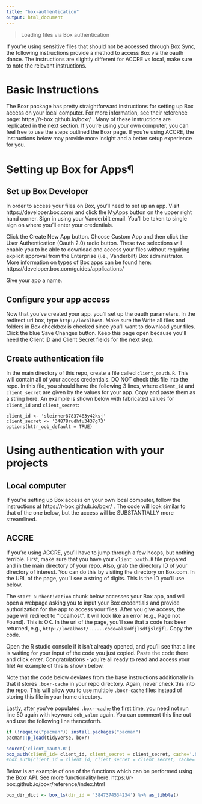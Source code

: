 ```yaml
---
title: "box-authentication"
output: html_document
---
```


> Loading files via Box authentication

If you're using sensitive files that should not be accessed through Box Sync, the following instructions provide a method to access Box via the oauth dance.  The instructions are slightly different for ACCRE vs local, make sure to note the relevant instructions.

# Basic Instructions
The Boxr package has pretty straightforward instructions for setting up Box access on your local computer.  For more information, see their reference page: https://r-box.github.io/boxr/ .  Many of these instructions are replicated in the next section.  If you're using your own computer, you can feel free to use the steps outlined the Boxr page.  If you're using ACCRE, the instructions below may provide more insight and a better setup experience for you.

# Setting up Box for Apps¶
## Set up Box Developer
In order to access your files on Box, you'll need to set up an app. Visit https://developer.box.com/ and click the MyApps button on the upper right hand corner. Sign in using your Vanderbilt email. You'll be taken to single sign on where you'll enter your credentials.

Click the Create New App button. Choose Custom App and then click the User Authentication (Oauth 2.0) radio button. These two selections will enable you to be able to download and access your files without requiring explicit approval from the Enterprise (i.e., Vanderbilt) Box administrator. More information on types of Box apps can be found here: https://developer.box.com/guides/applications/

Give your app a name.

## Configure your app access
Now that you've created your app, you'll set up the oauth parameters. In the redirect uri box, type `http://localhost`. Make sure the Write all files and folders in Box checkbox is checked since you'll want to download your files. Click the blue Save Changes button. Keep this page open because you'll need the Client ID and Client Secret fields for the next step.

## Create authentication file
In the main directory of this repo, create a file called `client_oauth.R`. This will contain all of your access credentials. DO NOT check this file into the repo. In this file, you should have the following 3 lines, where `client_id` and `client_secret` are given by the values for your app. Copy and paste them as a string here. An example is shown below with fabricated values for `client_id` and `client_secret`:

```
client_id <- 'sleirher87837483y42ksj'
client_secret <- '34878rudhfu3437g73'
options(httr_oob_default = TRUE)
```

# Using authentication with your projects
## Local computer
If you're setting up Box access on your own local computer, follow the instructions at https://r-box.github.io/boxr/ .  The code will look similar to that of the one below, but the access will be SUBSTANTIALLY more streamlined.

## ACCRE
If you're using ACCRE, you'll have to jump through a few hoops, but nothing terrible.  First, make sure that you have your `client_oauth.R` file prepared and in the main directory of your repo.  Also, grab the directory ID of your directory of interest.  You can do this by visiting the directory on Box.com.  In the URL of the page, you'll see a string of digits.  This is the ID you'll use below.

The `start authentication` chunk below accesses your Box app, and will open a webpage asking you to input your Box credentials and provide authorization for the app to access your files.  After you give access, the page will redirect to "localhost".  It will look like an error (e.g., Page not Found).  This is OK.  In the url of the page, you'll see that a code has been returned, e.g., `http://localhost/......code=alskdfjlsdfjsldjfl`. Copy the code.  

Open the R studio console if it isn't already opened, and you'll see that a line is waiting for your input of the code you just copied.  Paste the code there and click enter.  Congratulations - you're all ready to read and access your file!  An example of this is shown below.

Note that the code below deviates from the base instructions additionally in that it stores `.boxr-cache` in your repo directory.  Again, never check this into the repo.  This will allow you to use multiple `.boxr-cache` files instead of storing this file in your home directory.

Lastly, after you've populated `.boxr-cache` the first time, you need not run line 50 again with keyword `oob_value` again.  You can comment this line out and use the following line thenceforth.

```r
if (!require("pacman")) install.packages("pacman")
pacman::p_load(tidyverse, boxr)
```


```r
source('client_oauth.R')
box_auth(client_id= client_id, client_secret = client_secret, cache='.boxr-cache', oob_value='http://localhost')
#box_auth(client_id = client_id, client_secret = client_secret, cache='.boxr-cache')
```

Below is an example of one of the functions which can be performed using the Boxr API.  See more functionality here: https://r-box.github.io/boxr/reference/index.html

```r
box_dir_dict <- box_ls(dir_id = '3847374534234') %>% as_tibble()
```

